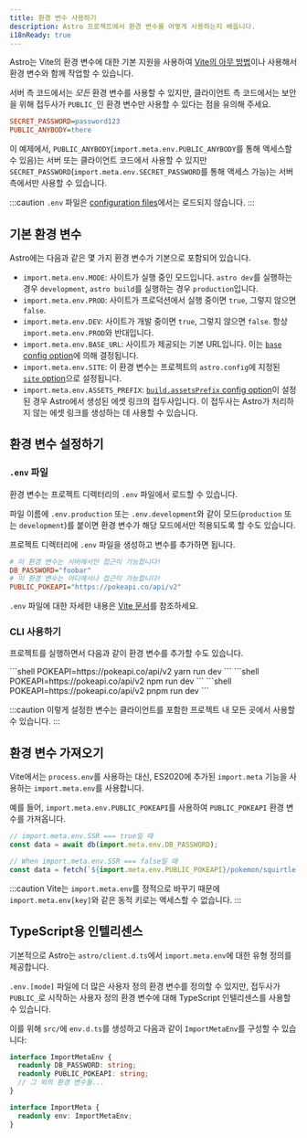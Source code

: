```yaml
---
title: 환경 변수 사용하기
description: Astro 프로젝트에서 환경 변수를 어떻게 사용하는지 배웁니다.
i18nReady: true
---
```


Astro는 Vite의 환경 변수에 대한 기본 지원을 사용하여 [Vite의 아무 방법](https://vitejs.dev/guide/env-and-mode.html)이나 사용해서 환경 변수와 함께 작업할 수 있습니다.

서버 측 코드에서는 _모든_ 환경 변수를 사용할 수 있지만, 클라이언트 측 코드에서는 보안을 위해 접두사가 `PUBLIC_`인 환경 변수만 사용할 수 있다는 점을 유의해 주세요.

```ini title=".env"
SECRET_PASSWORD=password123
PUBLIC_ANYBODY=there
```

이 예제에서, `PUBLIC_ANYBODY`(`import.meta.env.PUBLIC_ANYBODY`를 통해 액세스할 수 있음)는 서버 또는 클라이언트 코드에서 사용할 수 있지만 `SECRET_PASSWORD`(`import.meta.env.SECRET_PASSWORD`를 통해 액세스 가능)는 서버 측에서만 사용할 수 있습니다.

:::caution
`.env` 파일은 [configuration files](/ko/guides/configuring-astro/#environment-variables)에서는 로드되지 않습니다.
:::

## 기본 환경 변수

Astro에는 다음과 같은 몇 가지 환경 변수가 기본으로 포함되어 있습니다.

- `import.meta.env.MODE`: 사이트가 실행 중인 모드입니다. `astro dev`를 실행하는 경우 `development`, `astro build`를 실행하는 경우 `production`입니다.
- `import.meta.env.PROD`: 사이트가 프로덕션에서 실행 중이면 `true`, 그렇지 않으면 `false`.
- `import.meta.env.DEV`: 사이트가 개발 중이면 `true`, 그렇지 않으면 `false`. 항상 `import.meta.env.PROD`와 반대입니다.
- `import.meta.env.BASE_URL`: 사이트가 제공되는 기본 URL입니다. 이는 [`base` config option](/ko/reference/configuration-reference/#base)에 의해 결정됩니다.
- `import.meta.env.SITE`: 이 환경 변수는 프로젝트의 `astro.config`에 지정된 [`site` option](/ko/reference/configuration-reference/#site)으로 설정됩니다.
- `import.meta.env.ASSETS_PREFIX`: [`build.assetsPrefix` config option](/ko/reference/configuration-reference/#buildassetsprefix)이 설정된 경우 Astro에서 생성된 에셋 링크의 접두사입니다. 이 접두사는 Astro가 처리하지 않는 에셋 링크를 생성하는 데 사용할 수 있습니다.


## 환경 변수 설정하기

### `.env` 파일
환경 변수는 프로젝트 디렉터리의 `.env` 파일에서 로드할 수 있습니다.

파일 이름에 `.env.production` 또는 `.env.development`와 같이 모드(`production` 또는 `development`)를 붙이면 환경 변수가 해당 모드에서만 적용되도록 할 수도 있습니다.

프로젝트 디렉터리에 `.env` 파일을 생성하고 변수를 추가하면 됩니다.

```ini title=".env"
# 이 환경 변수는 서버에서만 접근이 가능합니다!
DB_PASSWORD="foobar"
# 이 환경 변수는 어디에서나 접근이 가능합니다!
PUBLIC_POKEAPI="https://pokeapi.co/api/v2"
```

`.env` 파일에 대한 자세한 내용은 [Vite 문서](https://vitejs.dev/guide/env-and-mode.html#env-files)를 참조하세요.

### CLI 사용하기
프로젝트를 실행하면서 다음과 같이 환경 변수를 추가할 수도 있습니다.

<PackageManagerTabs>
 <Fragment slot="yarn">
    ```shell
    POKEAPI=https://pokeapi.co/api/v2 yarn run dev
    ```
 </Fragment>
 <Fragment slot="npm">
    ```shell
    POKEAPI=https://pokeapi.co/api/v2 npm run dev
    ```
 </Fragment>
 <Fragment slot="pnpm">
    ```shell
    POKEAPI=https://pokeapi.co/api/v2 pnpm run dev
    ```
 </Fragment>
</PackageManagerTabs>

:::caution
이렇게 설정한 변수는 클라이언트를 포함한 프로젝트 내 모든 곳에서 사용할 수 있습니다.
:::
## 환경 변수 가져오기

Vite에서는 `process.env`를 사용하는 대신, ES2020에 추가된 `import.meta` 기능을 사용하는 `import.meta.env`를 사용합니다.

예를 들어, `import.meta.env.PUBLIC_POKEAPI`를 사용하여 `PUBLIC_POKEAPI` 환경 변수를 가져옵니다.

```js /(?<!//.*)import.meta.env.[A-Z_]+/
// import.meta.env.SSR === true일 때
const data = await db(import.meta.env.DB_PASSWORD);

// When import.meta.env.SSR === false일 때
const data = fetch(`${import.meta.env.PUBLIC_POKEAPI}/pokemon/squirtle`);
```

:::caution
Vite는 `import.meta.env`를 정적으로 바꾸기 때문에 `import.meta.env[key]`와 같은 동적 키로는 액세스할 수 없습니다.
:::

## TypeScript용 인텔리센스

기본적으로 Astro는 `astro/client.d.ts`에서 `import.meta.env`에 대한 유형 정의를 제공합니다. 

`.env.[mode]` 파일에 더 많은 사용자 정의 환경 변수를 정의할 수 있지만, 접두사가 `PUBLIC_`로 시작하는 사용자 정의 환경 변수에 대해 TypeScript 인텔리센스를 사용할 수 있습니다.

이를 위해 `src/`에 `env.d.ts`를 생성하고 다음과 같이 `ImportMetaEnv`를 구성할 수 있습니다:

```ts title="src/env.d.ts"
interface ImportMetaEnv {
  readonly DB_PASSWORD: string;
  readonly PUBLIC_POKEAPI: string;
  // 그 외의 환경 변수들...
}

interface ImportMeta {
  readonly env: ImportMetaEnv;
}
```
